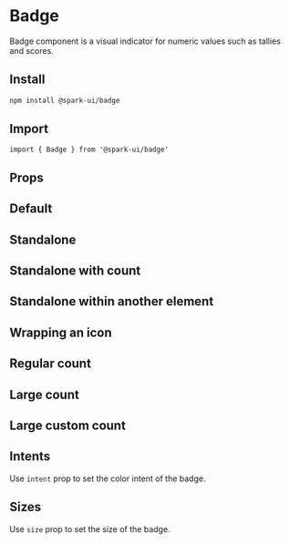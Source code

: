 


<Meta of={stories} />

# Badge

Badge component is a visual indicator for numeric values such as tallies and scores.

## Install

```sh
npm install @spark-ui/badge
```

## Import

```tsx
import { Badge } from '@spark-ui/badge'
```

## Props

<ArgTypes of={Badge} />

## Default

<Canvas of={stories.Default} />

## Standalone

<Canvas of={stories.Standalone} />

## Standalone with count

<Canvas of={stories.StandaloneWithCount} />

## Standalone within another element

<Canvas of={stories.StandaloneWithinAnotherElement} />

## Wrapping an icon

<Canvas of={stories.WrappingAnIcon} />

## Regular count

<Canvas of={stories.RegularCount} />

## Large count

<Canvas of={stories.LargeCount} />

## Large custom count

<Canvas of={stories.LargeCustomCount} />

## Intents

Use `intent` prop to set the color intent of the badge.

<Canvas of={stories.Intents} />

## Sizes

Use `size` prop to set the size of the badge.

<Canvas of={stories.Sizes} />
